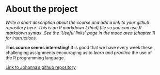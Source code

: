 
# About the project

*Write a short description about the course and add a link to your github repository here. This is an R markdown (.Rmd) file so you can use R markdown syntax. See the 'Useful links' page in the mooc area (chapter 1) for instructions.*

**This course seems interesting!** It is good that we have every week these challenging assignments encouraging us to *learn and practice* the use of the R programming language.

[Link to Johanna's github repository](https://jtroberg.github.io/IODS-project/)

